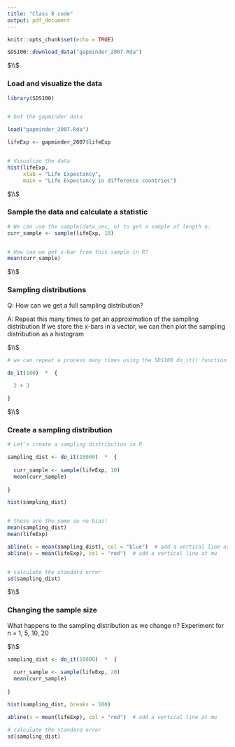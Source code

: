 ```yaml
---
title: "Class 8 code"
output: pdf_document
---
```


```r
knitr::opts_chunk$set(echo = TRUE)
```


```r

SDS100::download_data("gapminder_2007.Rda")


```
$\\$


### Load and visualize the data


```r

library(SDS100)


# Get the gapminder data

load("gapminder_2007.Rda")

lifeExp <- gapminder_2007$lifeExp 


# Visualize the data
hist(lifeExp,
     xlab = "Life Expectancy",
     main = "Life Expectancy in difference countries")


```



$\\$


### Sample the data and calculate a statistic



```r


# We can use the sample(data_vec, n) to get a sample of length n:
curr_sample <- sample(lifeExp, 10)


# How can we get x-bar from this sample in R? 
mean(curr_sample)


```



$\\$



### Sampling distributions



Q: How can we get a full sampling distribution?

A: Repeat this many times to get an approximation of the sampling distribution 
If we store the x-bars in a vector, we can then plot the sampling distribution as a histogram 


$\\$




```r

# we can repeat a process many times using the SDS100 do_it() function

do_it(100)  *  {
  
  2 + 3

}

```



$\\$


### Create a sampling distribution


```r

# Let's create a sampling distribution in R

sampling_dist <- do_it(10000)  *  {
  
  curr_sample <- sample(lifeExp, 10)  
  mean(curr_sample)
  
}

hist(sampling_dist)


# these are the same so no bias!
mean(sampling_dist)
mean(lifeExp)     

abline(v = mean(sampling_dist), col = "blue")  # add a vertical line at mu
abline(v = mean(lifeExp), col = "red")  # add a vertical line at mu


# calculate the standard error
sd(sampling_dist)


```




$\\$


### Changing the sample size


What happens to the sampling distribution as we change n? 
Experiment for n = 1, 5, 10, 20 



$\\$



```r

sampling_dist <- do_it(10000)  *  {
  
  curr_sample <- sample(lifeExp, 20)  
  mean(curr_sample)  
  
}

hist(sampling_dist, breaks = 100)

abline(v = mean(lifeExp), col = "red")  # add a vertical line at mu

# calculate the standard error
sd(sampling_dist)



```



